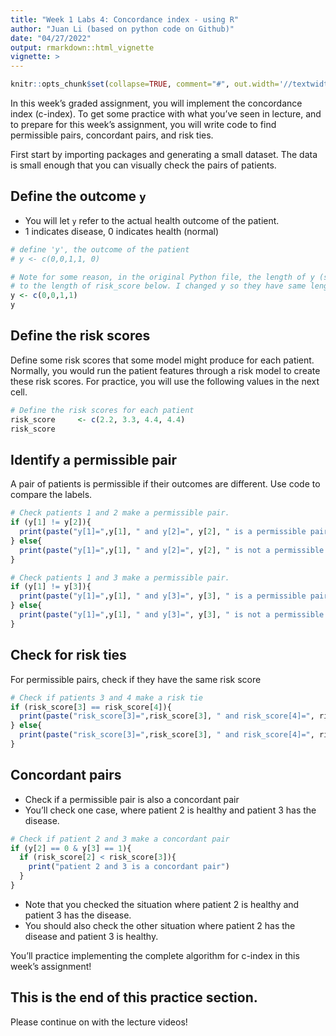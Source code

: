 ```yaml
---
title: "Week 1 Labs 4: Concordance index - using R"
author: "Juan Li (based on python code on Github)"
date: "04/27/2022"
output: rmarkdown::html_vignette
vignette: >
---
```


```r
knitr::opts_chunk$set(collapse=TRUE, comment="#", out.width='//textwidth')
```

In this week's graded assignment, you will implement the concordance index (c-index). To get some practice with what you've seen in lecture, and to prepare for this week's assignment, you will write code to find permissible pairs, concordant pairs, and risk ties.

First start by importing packages and generating a small dataset. The data is small enough that you can visually check the pairs of patients.

## Define the outcome `y`

- You will let `y` refer to the actual health outcome of the patient.
- 1 indicates disease, 0 indicates health (normal)

```r
# define 'y', the outcome of the patient
# y <- c(0,0,1,1, 0)

# Note for some reason, in the original Python file, the length of y (see above) is not identical 
# to the length of risk_score below. I changed y so they have same length.
y <- c(0,0,1,1)
y
```

## Define the risk scores
Define some risk scores that some model might produce for each patient. Normally, you would run the patient features through a risk model to create these risk scores. For practice, you will use the following values in the next cell.

```r
# Define the risk scores for each patient
risk_score     <- c(2.2, 3.3, 4.4, 4.4)
risk_score
```

## Identify a permissible pair

A pair of patients is permissible if their outcomes are different. Use code to compare the labels.

```r
# Check patients 1 and 2 make a permissible pair.
if (y[1] != y[2]){
  print(paste("y[1]=",y[1], " and y[2]=", y[2], " is a permissible pair", sep = ""))
} else{
  print(paste("y[1]=",y[1], " and y[2]=", y[2], " is not a permissible pair", sep = ""))
}
```

```r
# Check patients 1 and 3 make a permissible pair.
if (y[1] != y[3]){
  print(paste("y[1]=",y[1], " and y[3]=", y[3], " is a permissible pair", sep = ""))
} else{
  print(paste("y[1]=",y[1], " and y[3]=", y[3], " is not a permissible pair", sep = ""))
}
```

## Check for risk ties

For permissible pairs, check if they have the same risk score

```r
# Check if patients 3 and 4 make a risk tie
if (risk_score[3] == risk_score[4]){
  print(paste("risk_score[3]=",risk_score[3], " and risk_score[4]=", risk_score[4], " have a risk tie", sep = ""))
} else{
  print(paste("risk_score[3]=",risk_score[3], " and risk_score[4]=", risk_score[4], " DO NOT have a risk tie", sep = ""))
}
```

## Concordant pairs

- Check if a permissible pair is also a concordant pair
- You'll check one case, where patient 2 is healthy and patient 3 has the disease.

```r
# Check if patient 2 and 3 make a concordant pair
if (y[2] == 0 & y[3] == 1){
  if (risk_score[2] < risk_score[3]){
    print("patient 2 and 3 is a concordant pair")
  }
}
```

- Note that you checked the situation where patient 2 is healthy and patient 3 has the disease.
- You should also check the other situation where patient 2 has the disease and patient 3 is healthy.

You'll practice implementing the complete algorithm for c-index in this week's assignment!

## This is the end of this practice section.

Please continue on with the lecture videos!